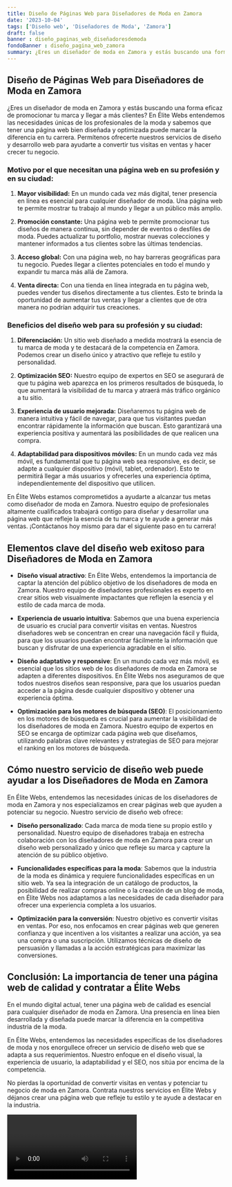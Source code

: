 ```yaml
---
title: Diseño de Páginas Web para Diseñadores de Moda en Zamora
date: '2023-10-04'
tags: ['Diseño web', 'Diseñadores de Moda', 'Zamora']
draft: false
banner : diseño_paginas_web_diseñadoresdemoda
fondoBanner : diseño_pagina_web_zamora
summary: ¿Eres un diseñador de moda en Zamora y estás buscando una forma eficaz de promocionar tu marca y llegar a más clientes? En Élite Webs entendemos las necesidades únicas de los profesionales de la moda y sabemos que tener una página web bien diseñada y optimizada puede marcar la diferencia en tu carrera. Permítenos ofrecerte nuestros servicios de diseño y desarrollo web para ayudarte a convertir tus visitas en ventas y hacer crecer tu negocio.
---
```


## Diseño de Páginas Web para Diseñadores de Moda en Zamora

¿Eres un diseñador de moda en Zamora y estás buscando una forma eficaz de promocionar tu marca y llegar a más clientes? En Élite Webs entendemos las necesidades únicas de los profesionales de la moda y sabemos que tener una página web bien diseñada y optimizada puede marcar la diferencia en tu carrera. Permítenos ofrecerte nuestros servicios de diseño y desarrollo web para ayudarte a convertir tus visitas en ventas y hacer crecer tu negocio.

### Motivo por el que necesitan una página web en su profesión y en su ciudad:

1. **Mayor visibilidad:** En un mundo cada vez más digital, tener presencia en línea es esencial para cualquier diseñador de moda. Una página web te permite mostrar tu trabajo al mundo y llegar a un público más amplio.

2. **Promoción constante:** Una página web te permite promocionar tus diseños de manera continua, sin depender de eventos o desfiles de moda. Puedes actualizar tu portfolio, mostrar nuevas colecciones y mantener informados a tus clientes sobre las últimas tendencias.

3. **Acceso global:** Con una página web, no hay barreras geográficas para tu negocio. Puedes llegar a clientes potenciales en todo el mundo y expandir tu marca más allá de Zamora.

4. **Venta directa:** Con una tienda en línea integrada en tu página web, puedes vender tus diseños directamente a tus clientes. Esto te brinda la oportunidad de aumentar tus ventas y llegar a clientes que de otra manera no podrían adquirir tus creaciones.

### Beneficios del diseño web para su profesión y su ciudad:

1. **Diferenciación:** Un sitio web diseñado a medida mostrará la esencia de tu marca de moda y te destacará de la competencia en Zamora. Podemos crear un diseño único y atractivo que refleje tu estilo y personalidad.

2. **Optimización SEO:** Nuestro equipo de expertos en SEO se asegurará de que tu página web aparezca en los primeros resultados de búsqueda, lo que aumentará la visibilidad de tu marca y atraerá más tráfico orgánico a tu sitio.

3. **Experiencia de usuario mejorada:** Diseñaremos tu página web de manera intuitiva y fácil de navegar, para que tus visitantes puedan encontrar rápidamente la información que buscan. Esto garantizará una experiencia positiva y aumentará las posibilidades de que realicen una compra.

4. **Adaptabilidad para dispositivos móviles:** En un mundo cada vez más móvil, es fundamental que tu página web sea responsive, es decir, se adapte a cualquier dispositivo (móvil, tablet, ordenador). Esto te permitirá llegar a más usuarios y ofrecerles una experiencia óptima, independientemente del dispositivo que utilicen.

En Élite Webs estamos comprometidos a ayudarte a alcanzar tus metas como diseñador de moda en Zamora. Nuestro equipo de profesionales altamente cualificados trabajará contigo para diseñar y desarrollar una página web que refleje la esencia de tu marca y te ayude a generar más ventas. ¡Contáctanos hoy mismo para dar el siguiente paso en tu carrera!

<GifSeo />

<Cta />

## Elementos clave del diseño web exitoso para Diseñadores de Moda en Zamora

- **Diseño visual atractivo**: En Élite Webs, entendemos la importancia de captar la atención del público objetivo de los diseñadores de moda en Zamora. Nuestro equipo de diseñadores profesionales es experto en crear sitios web visualmente impactantes que reflejen la esencia y el estilo de cada marca de moda.

- **Experiencia de usuario intuitiva**: Sabemos que una buena experiencia de usuario es crucial para convertir visitas en ventas. Nuestros diseñadores web se concentran en crear una navegación fácil y fluida, para que los usuarios puedan encontrar fácilmente la información que buscan y disfrutar de una experiencia agradable en el sitio.

- **Diseño adaptativo y responsive**: En un mundo cada vez más móvil, es esencial que los sitios web de los diseñadores de moda en Zamora se adapten a diferentes dispositivos. En Élite Webs nos aseguramos de que todos nuestros diseños sean responsive, para que los usuarios puedan acceder a la página desde cualquier dispositivo y obtener una experiencia óptima.

- **Optimización para los motores de búsqueda (SEO)**: El posicionamiento en los motores de búsqueda es crucial para aumentar la visibilidad de los diseñadores de moda en Zamora. Nuestro equipo de expertos en SEO se encarga de optimizar cada página web que diseñamos, utilizando palabras clave relevantes y estrategias de SEO para mejorar el ranking en los motores de búsqueda.

## Cómo nuestro servicio de diseño web puede ayudar a los Diseñadores de Moda en Zamora

En Élite Webs, entendemos las necesidades únicas de los diseñadores de moda en Zamora y nos especializamos en crear páginas web que ayuden a potenciar su negocio. Nuestro servicio de diseño web ofrece:

- **Diseño personalizado**: Cada marca de moda tiene su propio estilo y personalidad. Nuestro equipo de diseñadores trabaja en estrecha colaboración con los diseñadores de moda en Zamora para crear un diseño web personalizado y único que refleje su marca y capture la atención de su público objetivo.

- **Funcionalidades específicas para la moda**: Sabemos que la industria de la moda es dinámica y requiere funcionalidades específicas en un sitio web. Ya sea la integración de un catálogo de productos, la posibilidad de realizar compras online o la creación de un blog de moda, en Élite Webs nos adaptamos a las necesidades de cada diseñador para ofrecer una experiencia completa a los usuarios.

- **Optimización para la conversión**: Nuestro objetivo es convertir visitas en ventas. Por eso, nos enfocamos en crear páginas web que generen confianza y que incentiven a los visitantes a realizar una acción, ya sea una compra o una suscripción. Utilizamos técnicas de diseño de persuasión y llamadas a la acción estratégicas para maximizar las conversiones.

## Conclusión: La importancia de tener una página web de calidad y contratar a Élite Webs

En el mundo digital actual, tener una página web de calidad es esencial para cualquier diseñador de moda en Zamora. Una presencia en línea bien desarrollada y diseñada puede marcar la diferencia en la competitiva industria de la moda. 

En Élite Webs, entendemos las necesidades específicas de los diseñadores de moda y nos enorgullece ofrecer un servicio de diseño web que se adapta a sus requerimientos. Nuestro enfoque en el diseño visual, la experiencia de usuario, la adaptabilidad y el SEO, nos sitúa por encima de la competencia. 

No pierdas la oportunidad de convertir visitas en ventas y potenciar tu negocio de moda en Zamora. Contrata nuestros servicios en Élite Webs y déjanos crear una página web que refleje tu estilo y te ayude a destacar en la industria.

<Video />

<CtaBot job='Diseñadores de Moda' city='Zamora'/>

<Gmaps query='Zamora+españa+maps' />